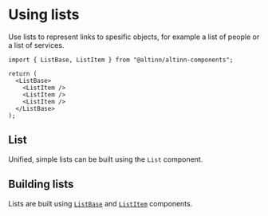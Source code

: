 
<Meta title="List" />

# Using lists

Use lists to represent links to spesific objects, for example a list of people or a list of services.

```tsx
import { ListBase, ListItem } from "@altinn/altinn-components";

return (
  <ListBase>
    <ListItem />
    <ListItem />
    <ListItem />
  </ListBase>
);
```

## List

Unified, simple lists can be built using the `List` component.

<Canvas of={ListStories.Default} />

## Building lists

Lists are built using [`ListBase`](/docs/list-listbase--docs) and [`ListItem`](/docs/list-listitem--docs) components.

<Canvas of={ListBaseStories.Default} />
